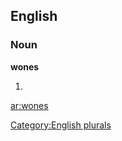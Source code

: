 
==English==

===Noun===
'''wones'''

# {{plural of|[[wone]]}}

[[Category:English plurals]]

[[ar:wones]]